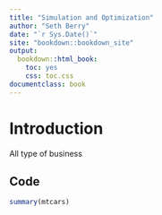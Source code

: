 ```yaml
--- 
title: "Simulation and Optimization"
author: "Seth Berry"
date: "`r Sys.Date()`"
site: "bookdown::bookdown_site"
output:
  bookdown::html_book: 
    toc: yes
    css: toc.css
documentclass: book
---
```


# Introduction

All type of business

## Code

```r
summary(mtcars)
```
